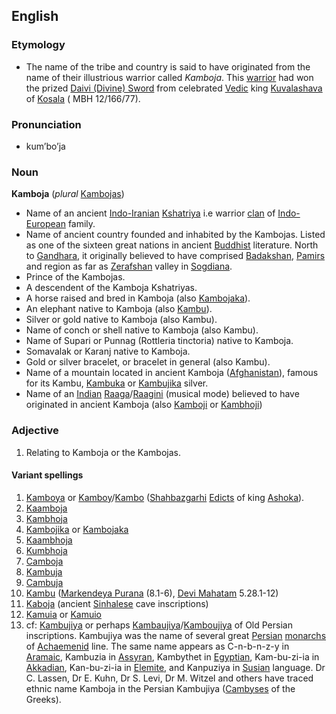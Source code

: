 {{wikipedia}}

==English==
===Etymology===
*The name of the tribe and country is said to have originated from the name of their  illustrious warrior called  ''Kamboja''. This [[warrior]] had won the prized [[Daivi (Divine) Sword]] from  celebrated [[Vedic]] king  [[Kuvalashava]] of [[Kosala]] ( MBH 12/166/77).

===Pronunciation===
*kum’bo’ja

===Noun===
'''Kamboja'''  (''plural''  [[Kambojas]])

* Name of an ancient [[Indo-Iranian]] [[Kshatriya]] i.e warrior [[clan]] of [[Indo-European]] family. 
* Name of ancient country founded and inhabited by the Kambojas. Listed as one of the sixteen great nations in ancient [[Buddhist]] literature. North to [[Gandhara]], it originally believed to have comprised [[Badakshan]], [[Pamir]]s and region as far as [[Zerafshan]] valley in [[Sogdiana]].
* Prince of the Kambojas. 
* A descendent of the Kamboja Kshatriyas.
* A horse raised and bred in Kamboja (also [[Kambojaka]]).
* An elephant native to Kamboja  (also [[Kambu]]).
* Silver or gold native to Kamboja (also Kambu).
* Name of conch or shell native to Kamboja (also Kambu).
* Name of Supari or Punnag  (Rottleria tinctoria) native to Kamboja.
* Somavalak or Karanj native to Kamboja.
* Gold or silver bracelet, or bracelet in general (also Kambu).
* Name of a mountain located in ancient Kamboja ([[Afghanistan]]), famous for its Kambu, [[Kambuka]] or [[Kambujika]] silver.
* Name of an [[India]]n [[Raaga]]/[[Raagini]] (musical mode) believed to have originated in ancient Kamboja (also [[Kamboji]] or [[Kambhoji]])

===Adjective===
# Relating to Kamboja or the Kambojas.

====Variant spellings====
#[[Kamboya]] or [[Kamboy]]/[[Kambo]]  ([[Shahbazgarhi]] [[Edicts]] of king [[Ashoka]]).
#[[Kaamboja]]
#[[Kambhoja]]
#[[Kambojika]] or [[Kambojaka]]
#[[Kaambhoja]]
#[[Kumbhoja]]
#[[Camboja]]
#[[Kambuja]]
#[[Cambuja]]
#[[Kambu]]  ([[Markendeya Purana]] (8.1-6), [[Devi Mahatam]] 5.28.1-12)
#[[Kaboja]] (ancient [[Sinhalese]] cave inscriptions)
#[[Kamuia]] or [[Kamuio]]
#cf: [[Kambujiya]] or perhaps [[Kambaujiya]]/[[Kamboujiya]] of Old Persian inscriptions. Kambujiya was the name of several great [[Persian]] [[monarchs]] of [[Achaemenid]] line. The same name appears as C-n-b-n-z-y in [[Aramaic]], Kambuzia in [[Assyran]], Kambythet in [[Egyptian]], Kam-bu-zi-ia in [[Akkadian]], Kan-bu-zi-ia in [[Elemite]], and Kanpuziya in [[Susian]] language. Dr C. Lassen, Dr E. Kuhn, Dr S. Levi, Dr M. Witzel and others have traced ethnic name Kamboja in the Persian Kambujiya ([[Cambyses]] of the Greeks).